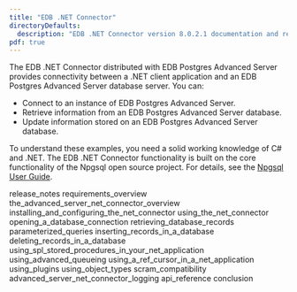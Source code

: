 ```yaml
---
title: "EDB .NET Connector"
directoryDefaults:
  description: "EDB .NET Connector version 8.0.2.1 documentation and release notes."
pdf: true
---
```


The EDB .NET Connector distributed with EDB Postgres Advanced Server provides connectivity between a .NET client application and an EDB Postgres Advanced Server database server. You can:

-   Connect to an instance of EDB Postgres Advanced Server.
-   Retrieve information from an EDB Postgres Advanced Server database.
-   Update information stored on an EDB Postgres Advanced Server database.

To understand these examples, you need a solid working knowledge of C# and .NET. The EDB .NET Connector functionality is built on the core functionality of the Npgsql open source project. For details, see the [Npgsql User Guide](http://www.npgsql.org/doc/index.html).

<div class="toctree" maxdepth="4">

release_notes requirements_overview the_advanced_server_net_connector_overview installing_and_configuring_the_net_connector using_the_net_connector opening_a_database_connection retrieving_database_records parameterized_queries inserting_records_in_a_database deleting_records_in_a_database using_spl_stored_procedures_in_your_net_application using_advanced_queueing using_a_ref_cursor_in_a_net_application using_plugins using_object_types scram_compatibility advanced_server_net_connector_logging api_reference conclusion

</div>
